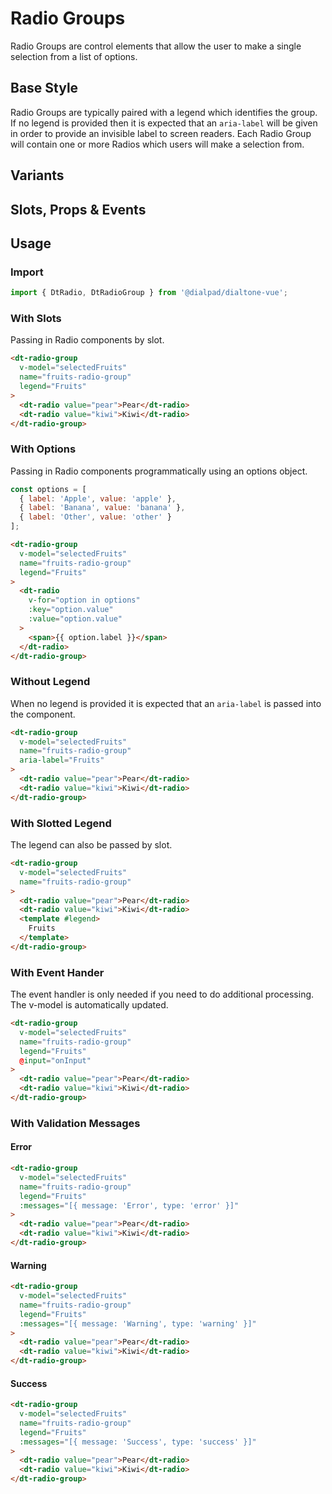 
# Radio Groups

<Subtitle>
  Radio Groups are control elements that allow the user to make a single selection from a list of options.
</Subtitle>

## Base Style

Radio Groups are typically paired with a legend which identifies the group. If no legend is provided then it is expected
that an `aria-label` will be given in order to provide an invisible label to screen readers. Each Radio Group will
contain one or more Radios which users will make a selection from.

<Canvas>
  <Story id="components-radio-group--default" />
</Canvas>

## Variants

<Canvas>
  <Story id="components-radio-group--variants" />
</Canvas>

## Slots, Props & Events

<ArgsTable story={PRIMARY_STORY} />

## Usage

### Import

```jsx
import { DtRadio, DtRadioGroup } from '@dialpad/dialtone-vue';
```

### With Slots

Passing in Radio components by slot.

```html
<dt-radio-group
  v-model="selectedFruits"
  name="fruits-radio-group"
  legend="Fruits"
>
  <dt-radio value="pear">Pear</dt-radio>
  <dt-radio value="kiwi">Kiwi</dt-radio>
</dt-radio-group>
```

### With Options

Passing in Radio components programmatically using an options object.

```js
const options = [
  { label: 'Apple', value: 'apple' },
  { label: 'Banana', value: 'banana' },
  { label: 'Other', value: 'other' }
];
```

```html
<dt-radio-group
  v-model="selectedFruits"
  name="fruits-radio-group"
  legend="Fruits"
>
  <dt-radio
    v-for="option in options"
    :key="option.value"
    :value="option.value"
  >
    <span>{{ option.label }}</span>
  </dt-radio>
</dt-radio-group>
```

### Without Legend

When no legend is provided it is expected that an `aria-label` is passed into the component.

```html
<dt-radio-group
  v-model="selectedFruits"
  name="fruits-radio-group"
  aria-label="Fruits"
>
  <dt-radio value="pear">Pear</dt-radio>
  <dt-radio value="kiwi">Kiwi</dt-radio>
</dt-radio-group>
```

### With Slotted Legend

The legend can also be passed by slot.

```html
<dt-radio-group
  v-model="selectedFruits"
  name="fruits-radio-group"
>
  <dt-radio value="pear">Pear</dt-radio>
  <dt-radio value="kiwi">Kiwi</dt-radio>
  <template #legend>
    Fruits
  </template>
</dt-radio-group>
```

### With Event Hander

The event handler is only needed if you need to do additional processing. The v-model is automatically updated.

```html
<dt-radio-group
  v-model="selectedFruits"
  name="fruits-radio-group"
  legend="Fruits"
  @input="onInput"
>
  <dt-radio value="pear">Pear</dt-radio>
  <dt-radio value="kiwi">Kiwi</dt-radio>
</dt-radio-group>
```

### With Validation Messages

<h4 style={{ color: 'red' }}>Error</h4>

```html
<dt-radio-group
  v-model="selectedFruits"
  name="fruits-radio-group"
  legend="Fruits"
  :messages="[{ message: 'Error', type: 'error' }]"
>
  <dt-radio value="pear">Pear</dt-radio>
  <dt-radio value="kiwi">Kiwi</dt-radio>
</dt-radio-group>
```

<h4 style={{ color: 'Goldenrod' }}>Warning</h4>

```html
<dt-radio-group
  v-model="selectedFruits"
  name="fruits-radio-group"
  legend="Fruits"
  :messages="[{ message: 'Warning', type: 'warning' }]"
>
  <dt-radio value="pear">Pear</dt-radio>
  <dt-radio value="kiwi">Kiwi</dt-radio>
</dt-radio-group>
```

<h4 style={{ color: 'green' }}>Success</h4>

```html
<dt-radio-group
  v-model="selectedFruits"
  name="fruits-radio-group"
  legend="Fruits"
  :messages="[{ message: 'Success', type: 'success' }]"
>
  <dt-radio value="pear">Pear</dt-radio>
  <dt-radio value="kiwi">Kiwi</dt-radio>
</dt-radio-group>
```
